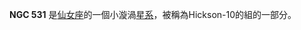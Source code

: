 {{NGCInfoBox|NGCID=NGC 531|發現者=威廉·帕森思|發現日期=1855年10月16日|其他編號=UGC 1012,MCG 6-4-20,ZWG 521.24|曆元=J2000.0
|赤經=1時26分18.8秒
|赤緯=34°45'15"
|星座=仙女座|星體=星系|星等=14|表面亮度=13.7|藍等=14.9}}

'''NGC 531''' 是[[仙女座|仙女座]]的一個小漩渦[[星系|星系]]，被稱為Hickson-10的組的一部分。

{{NGCReference|531}}

{{Catalogs|NGC=531}}
